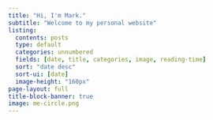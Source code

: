 ```yaml
---
title: "Hi, I'm Mark."
subtitle: "Welcome to my personal website"
listing: 
  contents: posts
  type: default
  categories: unnumbered
  fields: [date, title, categories, image, reading-time]
  sort: "date desc"
  sort-ui: [date]
  image-height: "160px"
page-layout: full
title-block-banner: true
image: me-circle.png
---
```

